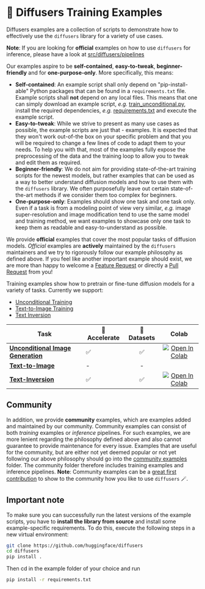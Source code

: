 <!--Copyright 2022 The HuggingFace Team. All rights reserved.

Licensed under the Apache License, Version 2.0 (the "License"); you may not use this file except in compliance with
the License. You may obtain a copy of the License at

http://www.apache.org/licenses/LICENSE-2.0

Unless required by applicable law or agreed to in writing, software distributed under the License is distributed on
an "AS IS" BASIS, WITHOUT WARRANTIES OR CONDITIONS OF ANY KIND, either express or implied. See the License for the
specific language governing permissions and limitations under the License.
-->

# 🧨 Diffusers Training Examples

Diffusers examples are a collection of scripts to demonstrate how to effectively use the `diffusers` library
for a variety of use cases.

**Note**: If you are looking for **official** examples on how to use `diffusers` for inference, 
please have a look at [src/diffusers/pipelines](https://github.com/huggingface/diffusers/tree/main/src/diffusers/pipelines)

Our examples aspire to be **self-contained**, **easy-to-tweak**, **beginner-friendly** and for **one-purpose-only**.
More specifically, this means:

- **Self-contained**: An example script shall only depend on "pip-install-able" Python packages that can be found in a `requirements.txt` file. Example scripts shall **not** depend on any local files. This means that one can simply download an example script, *e.g.* [train_unconditional.py](https://github.com/huggingface/diffusers/blob/main/examples/unconditional_image_generation/train_unconditional.py), install the required dependencies, *e.g.* [requirements.txt](https://github.com/huggingface/diffusers/blob/main/examples/unconditional_image_generation/requirements.txt) and execute the example script.
- **Easy-to-tweak**: While we strive to present as many use cases as possible, the example scripts are just that - examples. It is expected that they won't work out-of-the box on your specific problem and that you will be required to change a few lines of code to adapt them to your needs. To help you with that, most of the examples fully expose the preprocessing of the data and the training loop to allow you to tweak and edit them as required.
- **Beginner-friendly**: We do not aim for providing state-of-the-art training scripts for the newest models, but rather examples that can be used as a way to better understand diffusion models and how to use them with the `diffusers` library. We often purposefully leave out certain state-of-the-art methods if we consider them too complex for beginners.
- **One-purpose-only**: Examples should show one task and one task only. Even if a task is from a modeling 
point of view very similar, *e.g.* image super-resolution and image modification tend to use the same model and training method, we want examples to showcase only one task to keep them as readable and easy-to-understand as possible.

We provide **official** examples that cover the most popular tasks of diffusion models.
*Official* examples are **actively** maintained by the `diffusers` maintainers and we try to rigorously follow our example philosophy as defined above. 
If you feel like another important example should exist, we are more than happy to welcome a [Feature Request](https://github.com/huggingface/diffusers/issues/new?assignees=&labels=&template=feature_request.md&title=) or directly a [Pull Request](https://github.com/huggingface/diffusers/compare) from you!

Training examples show how to pretrain or fine-tune diffusion models for a variety of tasks. Currently we support:

- [Unconditional Training](./unconditional_training)
- [Text-to-Image Training](./text2image)
- [Text Inversion](./text_inversion)


| Task | 🤗 Accelerate | 🤗 Datasets | Colab
|---|---|:---:|:---:|
| [**Unconditional Image Generation**](./unconditional_training) | ✅ | ✅ | [![Open In Colab](https://colab.research.google.com/assets/colab-badge.svg)](https://colab.research.google.com/github/huggingface/notebooks/blob/main/diffusers/training_example.ipynb)
| [**Text-to-Image**](./text2image) | - | - | 
| [**Text-Inversion**](./text_inversion) | ✅ | ✅ | [![Open In Colab](https://colab.research.google.com/assets/colab-badge.svg)](https://colab.research.google.com/github/huggingface/notebooks/blob/main/diffusers/sd_textual_inversion_training.ipynb)

## Community

In addition, we provide **community** examples, which are examples added and maintained by our community.
Community examples can consist of both *training* examples or *inference* pipelines.
For such examples, we are more lenient regarding the philosophy defined above and also cannot guarantee to provide maintenance for every issue.
Examples that are useful for the community, but are either not yet deemed popular or not yet following our above philosophy should go into the [community examples](https://github.com/huggingface/diffusers/tree/main/examples/community) folder. The community folder therefore includes training examples and inference pipelines.
**Note**: Community examples can be a [great first contribution](https://github.com/huggingface/diffusers/issues?q=is%3Aopen+is%3Aissue+label%3A%22good+first+issue%22) to show to the community how you like to use `diffusers` 🪄.

## Important note

To make sure you can successfully run the latest versions of the example scripts, you have to **install the library from source** and install some example-specific requirements. To do this, execute the following steps in a new virtual environment:

```bash
git clone https://github.com/huggingface/diffusers
cd diffusers
pip install .
```

Then cd in the example folder of your choice and run

```bash
pip install -r requirements.txt
```
